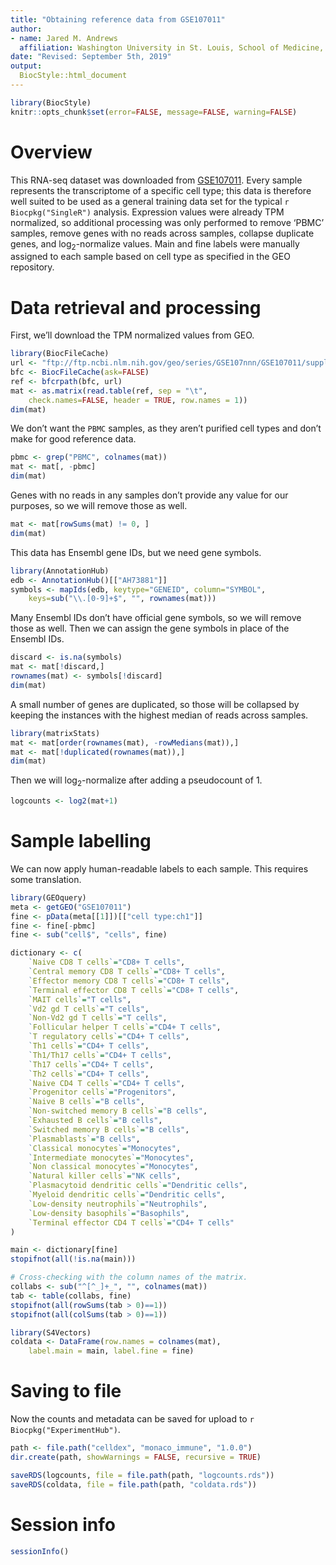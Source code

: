 ```yaml
---
title: "Obtaining reference data from GSE107011"
author: 
- name: Jared M. Andrews
  affiliation: Washington University in St. Louis, School of Medicine, St. Louis, MO, USA
date: "Revised: September 5th, 2019"
output: 
  BiocStyle::html_document
---
```


```r
library(BiocStyle)
knitr::opts_chunk$set(error=FALSE, message=FALSE, warning=FALSE)
```

# Overview

This RNA-seq dataset was downloaded from [GSE107011](https://www.ncbi.nlm.nih.gov/geo/query/acc.cgi?acc=GSE107011).
Every sample represents the transcriptome of a specific cell type; this data is therefore well suited to be used as a general training data set for the typical `r Biocpkg("SingleR")` analysis.
Expression values were already TPM normalized, so additional processing was only performed to remove 'PBMC' samples, remove genes with no reads across samples, collapse duplicate genes, and log~2~-normalize values.
Main and fine labels were manually assigned to each sample based on cell type as specified in the GEO repository.

# Data retrieval and processing

First, we'll download the TPM normalized values from GEO.

```r
library(BiocFileCache)
url <- "ftp://ftp.ncbi.nlm.nih.gov/geo/series/GSE107nnn/GSE107011/suppl/GSE107011_Processed_data_TPM.txt.gz"
bfc <- BiocFileCache(ask=FALSE)
ref <- bfcrpath(bfc, url)
mat <- as.matrix(read.table(ref, sep = "\t", 
    check.names=FALSE, header = TRUE, row.names = 1))
dim(mat)
```

We don't want the `PBMC` samples, as they aren't purified cell types and don't make for good reference data.

```r
pbmc <- grep("PBMC", colnames(mat))
mat <- mat[, -pbmc]
dim(mat)
```

Genes with no reads in any samples don't provide any value for our purposes, so we will remove those as well.

```r
mat <- mat[rowSums(mat) != 0, ]
dim(mat)
```

This data has Ensembl gene IDs, but we need gene symbols.

```r
library(AnnotationHub)
edb <- AnnotationHub()[["AH73881"]]
symbols <- mapIds(edb, keytype="GENEID", column="SYMBOL",
    keys=sub("\\.[0-9]+$", "", rownames(mat)))
```

Many Ensembl IDs don't have official gene symbols, so we will remove those as well.
Then we can assign the gene symbols in place of the Ensembl IDs.

```r
discard <- is.na(symbols)
mat <- mat[!discard,]
rownames(mat) <- symbols[!discard]
dim(mat)
```

A small number of genes are duplicated, so those will be collapsed by keeping the instances with the highest median of reads across samples.

```r
library(matrixStats)
mat <- mat[order(rownames(mat), -rowMedians(mat)),]
mat <- mat[!duplicated(rownames(mat)),]
dim(mat)
```

Then we will log~2~-normalize after adding a pseudocount of 1.

```r
logcounts <- log2(mat+1)
```

# Sample labelling

We can now apply human-readable labels to each sample.
This requires some translation.

```r
library(GEOquery)
meta <- getGEO("GSE107011")
fine <- pData(meta[[1]])[["cell type:ch1"]]
fine <- fine[-pbmc]
fine <- sub("cell$", "cells", fine)

dictionary <- c(
	`Naive CD8 T cells`="CD8+ T cells",
	`Central memory CD8 T cells`="CD8+ T cells",
	`Effector memory CD8 T cells`="CD8+ T cells",
	`Terminal effector CD8 T cells`="CD8+ T cells",
	`MAIT cells`="T cells",
	`Vd2 gd T cells`="T cells",
	`Non-Vd2 gd T cells`="T cells",
	`Follicular helper T cells`="CD4+ T cells",
	`T regulatory cells`="CD4+ T cells",
	`Th1 cells`="CD4+ T cells",
	`Th1/Th17 cells`="CD4+ T cells",
	`Th17 cells`="CD4+ T cells",
	`Th2 cells`="CD4+ T cells",
	`Naive CD4 T cells`="CD4+ T cells",
	`Progenitor cells`="Progenitors",
	`Naive B cells`="B cells",
	`Non-switched memory B cells`="B cells",
	`Exhausted B cells`="B cells",
	`Switched memory B cells`="B cells",
	`Plasmablasts`="B cells",
	`Classical monocytes`="Monocytes",
	`Intermediate monocytes`="Monocytes",
	`Non classical monocytes`="Monocytes",
	`Natural killer cells`="NK cells",
	`Plasmacytoid dendritic cells`="Dendritic cells",
	`Myeloid dendritic cells`="Dendritic cells",
	`Low-density neutrophils`="Neutrophils",
	`Low-density basophils`="Basophils",
	`Terminal effector CD4 T cells`="CD4+ T cells"
)

main <- dictionary[fine]
stopifnot(all(!is.na(main)))

# Cross-checking with the column names of the matrix.
collabs <- sub("^[^_]+_", "", colnames(mat))
tab <- table(collabs, fine)
stopifnot(all(rowSums(tab > 0)==1))
stopifnot(all(colSums(tab > 0)==1))

library(S4Vectors)
coldata <- DataFrame(row.names = colnames(mat),
    label.main = main, label.fine = fine)
```

# Saving to file

Now the counts and metadata can be saved for upload to `r Biocpkg("ExperimentHub")`.

```r
path <- file.path("celldex", "monaco_immune", "1.0.0")
dir.create(path, showWarnings = FALSE, recursive = TRUE)

saveRDS(logcounts, file = file.path(path, "logcounts.rds"))
saveRDS(coldata, file = file.path(path, "coldata.rds"))
```

# Session info

```r
sessionInfo()
```
